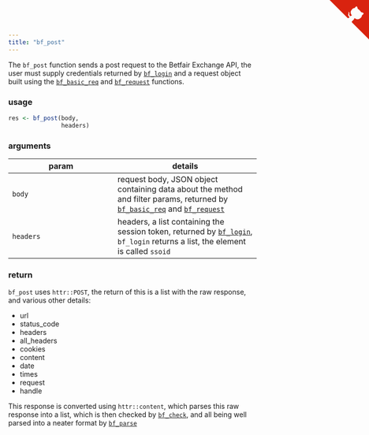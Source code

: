 ```yaml
---
title: "bf_post"
---
```


The `bf_post` function sends a post request to the Betfair Exchange API, the user must supply credentials returned by [`bf_login`](betfair_login.html) and a request object built using the [`bf_basic_req`](request_functions.html#bf_basic_req) and [`bf_request`](request_functions.html#betfair_request) functions.

### usage

```r
res <- bf_post(body,
               headers)
```

### arguments

param | details
------|--------
`body` | request body, JSON object containing data about the method and filter params, returned by [`bf_basic_req`](bf_basic_req.html) and [`bf_request`](betfair_request.html)
`headers` | headers, a list containing the session token, returned by [`bf_login`](betfair_login.html), `bf_login` returns a list, the element is called `ssoid`

### return

`bf_post` uses `httr::POST`, the return of this is a list with the raw response, and various other details:

* url
* status_code
* headers
* all_headers
* cookies
* content
* date
* times
* request
* handle

This response is converted using `httr::content`, which parses this raw response into a list, which is then checked by [`bf_check`](betfair_check.html), and all being well parsed into a neater format by [`bf_parse`](betfair_parse.html)


<a href="https://github.com/durtal/betfaiR" class="github-corner"><svg width="80" height="80" viewBox="0 0 250 250" style="fill:#d9230f; color:#fcfcfc; position: absolute; top: 0; border: 0; right: 0;"><path d="M0,0 L115,115 L130,115 L142,142 L250,250 L250,0 Z"></path><path d="M128.3,109.0 C113.8,99.7 119.0,89.6 119.0,89.6 C122.0,82.7 120.5,78.6 120.5,78.6 C119.2,72.0 123.4,76.3 123.4,76.3 C127.3,80.9 125.5,87.3 125.5,87.3 C122.9,97.6 130.6,101.9 134.4,103.2" fill="currentColor" style="transform-origin: 130px 106px;" class="octo-arm"></path><path d="M115.0,115.0 C114.9,115.1 118.7,116.5 119.8,115.4 L133.7,101.6 C136.9,99.2 139.9,98.4 142.2,98.6 C133.8,88.0 127.5,74.4 143.8,58.0 C148.5,53.4 154.0,51.2 159.7,51.0 C160.3,49.4 163.2,43.6 171.4,40.1 C171.4,40.1 176.1,42.5 178.8,56.2 C183.1,58.6 187.2,61.8 190.9,65.4 C194.5,69.0 197.7,73.2 200.1,77.6 C213.8,80.2 216.3,84.9 216.3,84.9 C212.7,93.1 206.9,96.0 205.4,96.6 C205.1,102.4 203.0,107.8 198.3,112.5 C181.9,128.9 168.3,122.5 157.7,114.1 C157.9,116.9 156.7,120.9 152.7,124.9 L141.0,136.5 C139.8,137.7 141.6,141.9 141.8,141.8 Z" fill="currentColor" class="octo-body"></path></svg></a><style>.github-corner:hover .octo-arm{animation:octocat-wave 560ms ease-in-out}@keyframes octocat-wave{0%,100%{transform:rotate(0)}20%,60%{transform:rotate(-25deg)}40%,80%{transform:rotate(10deg)}}@media (max-width:500px){.github-corner:hover .octo-arm{animation:none}.github-corner .octo-arm{animation:octocat-wave 560ms ease-in-out}}</style>
